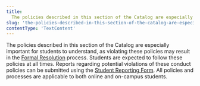 ```yaml
---
title:
  The policies described in this section of the Catalog are especially important for students to
slug: 'the-policies-described-in-this-section-of-the-catalog-are-especially-important-for-students-to'
contentType: 'TextContent'
---
```


The policies described in this section of the Catalog are especially important for students to
understand, as violating these policies may result in the
[Formal Resolution](https://docs.google.com/document/d/1a1i2jwXqx__URpWvUf8z8E9iwcdJ05QsPnbjs7Z83Us/edit#heading=h.8obtx3h2p3mr)
process. Students are expected to follow these policies at all times. Reports regarding potential
violations of these conduct policies can be submitted using the
[Student Reporting Form](http://make.sc/student-reporting-form). All policies and processes are
applicable to both online and on-campus students.
